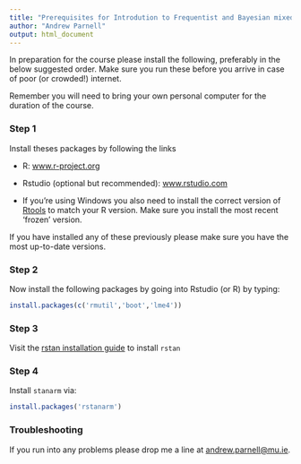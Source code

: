 ```yaml
---
title: "Prerequisites for Introdution to Frequentist and Bayesian mixed models course"
author: "Andrew Parnell"
output: html_document
---
```


In preparation for the course please install the following, preferably in the below suggested order. Make sure you run these before you arrive in case of poor (or crowded!) internet.

Remember you will need to bring your own personal computer for the duration of the course. 

### Step 1

Install theses packages by following the links

-	R: [www.r-project.org](http://www.r-project.org)

-	Rstudio (optional but recommended): [www.rstudio.com](https://www.rstudio.com)

- If you're using Windows you also need to install the correct version of [Rtools](https://cran.r-project.org/bin/windows/Rtools/) to match your R version. Make sure you install the most recent 'frozen' version. 

If you have installed any of these previously please make sure you have the most up-to-date versions. 

### Step 2

Now install the following packages by going into Rstudio (or R) by typing:
```r
install.packages(c('rmutil','boot','lme4'))
```

### Step 3

Visit the [rstan installation guide](https://github.com/stan-dev/rstan/wiki/RStan-Getting-Started) to install `rstan`

### Step 4

Install `stanarm` via:
```r
install.packages('rstanarm')
```

### Troubleshooting

If you run into any problems please drop me a line at <andrew.parnell@mu.ie>.

